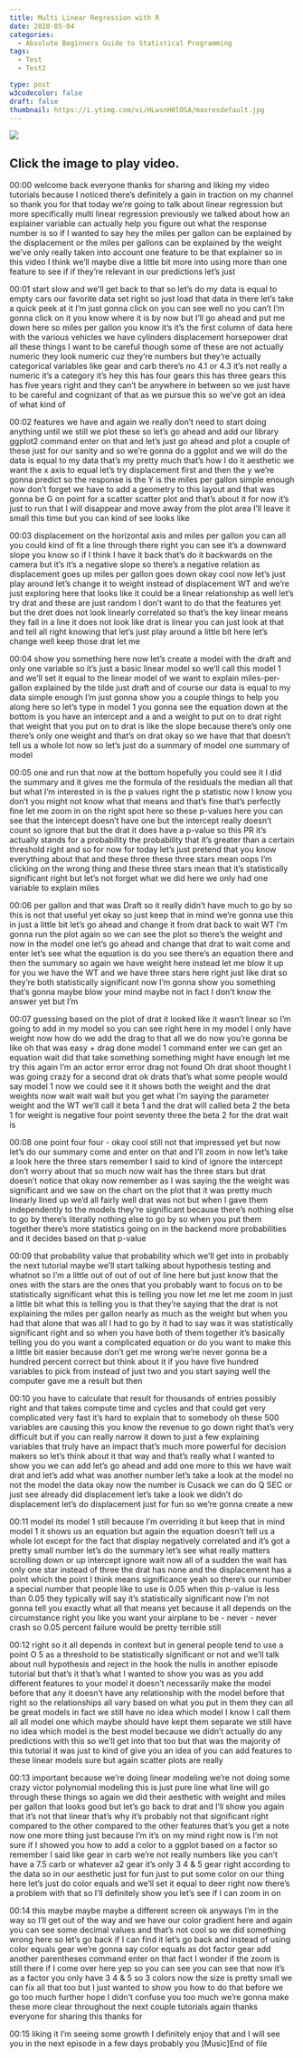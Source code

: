 ```yaml
---
title: Multi Linear Regression with R
date: 2020-05-04
categories:
  - Absolute Beginners Guide to Statistical Programming
tags:
  - Test
  - Test2

type: post
w3codecolor: false
draft: false
thumbnail: https://i.ytimg.com/vi/HLwsnH0lOSA/maxresdefault.jpg
---
```


<a href="https://www.youtube.com/watch?v=HLwsnH0lOSA">
<img src="https://i.ytimg.com/vi/HLwsnH0lOSA/maxresdefault.jpg">
</a>



## Click the image to play video.



00:00
welcome back everyone thanks for sharing
and liking my video tutorials because I noticed there's definitely a gain in
traction on my channel so thank you for that today we're going to talk about
linear regression but more specifically multi linear regression previously we
talked about how an explainer variable can actually help you figure out what
the response number is so if I wanted to say hey the miles per gallon can be
explained by the displacement or the miles per gallons can be explained by
the weight we've only really taken into account one feature to be that explainer
so in this video I think we'll maybe dive a little bit more into using more
than one feature to see if if they're relevant in our predictions let's just

00:01
start slow and we'll get back to that so let's do my data is equal to empty cars
our favorite data set right so just load that data in there let's take a quick
peek at it I'm just gonna click on you can see well no you can't I'm gonna
click on it you know where it is by now but I'll go ahead and put me down here
so miles per gallon you know it's it's the first column of data here with the
various vehicles we have cylinders displacement horsepower drat all these
things I want to be careful though some of these are not actually numeric they
look numeric cuz they're numbers but they're actually categorical variables
like gear and carb there's no 4.1 or 4.3 it's not really a numeric it's a
category it's hey this has four gears this has three gears this has five years
right and they can't be anywhere in between so we just have to be careful and
cognizant of that as we pursue this so we've got an idea of what kind of

00:02
features we have and again we really don't need to start doing anything until
we still we plot these so let's go ahead and add our library ggplot2 command
enter on that and let's just go ahead and plot a couple of these just for our
sanity and so we're gonna do a ggplot and we will do the data is
equal to my data that's my pretty much that's how I do it aesthetic we want the
x axis to equal let's try displacement first and then
the y we're gonna predict so the response is the Y is the miles per
gallon simple enough now don't forget we have to add a geometry to this layout
and that was gonna be G on point for a scatter scatter plot and that's about it
for now it's just to run that I will disappear and move away from the plot
area I'll leave it small this time but you can kind of see looks like

00:03
displacement on the horizontal axis and miles per gallon you can all you could
kind of fit a line through there right you can see it's a downward slope you
know so if I think I have it back that's do it backwards on the camera but it's
it's a negative slope so there's a negative relation as displacement goes
up miles per gallon goes down okay cool now let's just play around let's change
it to weight instead of displacement WT and we're just exploring here that looks
like it could be a linear relationship as well let's try drat and these are
just random I don't want to do that the features yet but the dret does not look
linearly correlated so that's the key linear means they fall in a line it does
not look like drat is linear you can just look at that and tell all right
knowing that let's just play around a little bit here
let's change well keep those drat let me

00:04
show you something here now let's create a model with the draft and only one
variable so it's just a basic linear model so we'll call this model 1 and
we'll set it equal to the linear model of we want to explain miles-per-gallon
explained by the tilde just draft and of course our data is equal to my data
simple enough I'm just gonna show you a couple things to help you along here so
let's type in model 1 you gonna see the equation down at the
bottom is you have an intercept and a and a weight to put on to drat right
that weight that you put on to drat is like the slope because there's only one
there's only one weight and that's on drat okay so we have that that doesn't
tell us a whole lot now so let's just do a summary of model one summary of model

00:05
one and run that now at the bottom hopefully you could see it I did the
summary and it gives me the formula of the residuals the median all that but
what I'm interested in is the p values right the p statistic now I know you
don't you might not know what that means and that's fine that's perfectly fine
let me zoom in on the right spot here so
these p-values here you can see that the intercept doesn't have one but the
intercept really doesn't count so ignore
that but the drat it does have a p-value so this PR it's actually stands for a
probability the probability that it's greater than a certain threshold right
and so for now for today let's just pretend that you know everything about
that and these three these three stars mean oops I'm clicking on the wrong
thing and these three stars mean that it's statistically significant right but
let's not forget what we did here we only had one variable to explain miles

00:06
per gallon and that was Draft so it really didn't have much to go by so this
is not that useful yet okay so just keep that in mind we're gonna
use this in just a little bit let's go ahead and change it from drat back to
wait WT I'm gonna run the plot again so we can see the plot so there's the
weight and now in the model one let's go ahead and change that drat to wait come
and enter let's see what the equation is
do you see there's an equation there and
then the summary so again we have weight here instead let me blow it up for you
we have the WT and we have three stars here right just like drat so they're
both statistically significant now I'm gonna show you something that's gonna
maybe blow your mind maybe not in fact I don't know the answer yet but I'm

00:07
guessing based on the plot of drat it looked like it wasn't linear so I'm
going to add in my model so you can see right here in my model I only have
weight now how do we add the drag to that all we do now you're gonna be like
oh that was easy + drag done model 1 command enter we can get an equation
wait did that take something something might have enough let me try this again
I'm an actor error error drag not found Oh drat
shoot thought I was going crazy for a second drat ok drats that's what some
people would say model 1 now we could see it it shows both the weight and the
drat weights now wait wait wait but you get what I'm saying the parameter weight
and the WT we'll call it beta 1 and the drat will called beta 2 the beta 1 for
weight is negative four point seventy three the beta 2 for the drat wait is

00:08
one point four four - okay cool still not that impressed yet but now let's do
our summary come and enter on that and I'll zoom in now let's take a look here
the three stars remember I said to kind of ignore the intercept don't worry
about that so much now wait has the three stars but drat doesn't notice that
okay now remember as I was saying the the weight was significant and we saw on
the chart on the plot that it was pretty much linearly lined up we'd all fairly
well drat was not but when I gave them independently to the models they're
significant because there's nothing else to go by there's literally nothing else
to go by so when you put them together there's more statistics going on in the
backend more probabilities and it decides based on that p-value

00:09
that probability value that probability which we'll get into in probably the
next tutorial maybe we'll start talking about hypothesis testing and whatnot so
I'm a little out of out of out of line here but just know that the ones with
the stars are the ones that you probably want to focus on to be statistically
significant what this is telling you now let me let me zoom in just a little bit
what this is telling you is that they're saying that the drat is not explaining
the miles per gallon nearly as much as the weight but when you had that alone
that was all I had to go by it had to say was it was statistically significant
right and so when you have both of them together it's basically telling you do
you want a complicated equation or do you want to make this a little bit
easier because don't get me wrong we're never gonna be a hundred percent correct
but think about it if you have five hundred variables to pick from instead
of just two and you start saying well the computer gave me a result but then

00:10
you have to calculate that result for thousands of entries possibly right and
that takes compute time and cycles and that could get very complicated very
fast it's hard to explain that to somebody
oh these 500 variables are causing this you know the revenue to go down right
that's very difficult but if you can really narrow it down to just a few
explaining variables that truly have an impact that's much more powerful for
decision makers so let's think about it that way and that's really what I wanted
to show you we can add let's go ahead and add one more to this we have wait
drat and let's add what was another number let's take a look at the model no
not the model the data okay now the number is Cusack we can do
Q SEC or just see already did displacement let's take a look we didn't
do displacement let's do displacement just for fun so we're gonna create a new

00:11
model its model 1 still because I'm overriding it but keep that in mind
model 1 it shows us an equation but again the equation doesn't tell us a
whole lot except for the fact that display negatively correlated and it's got a
pretty small number let's do the summary let's see what really matters
scrolling down or up intercept ignore wait now all of a sudden the wait has
only one star instead of three the drat has none and the displacement
has a point which the point I think means significance yeah so there's our
number a special number that people like to use is 0.05
when this p-value is less than 0.05 they typically will say it's statistically
significant now I'm not gonna tell you exactly what all that means yet because
it all depends on the circumstance right you like you want your airplane to be -
never - never crash so 0.05 percent failure would be pretty terrible still

00:12
right so it all depends in context but in general people tend to use a point O
5 as a threshold to be statistically significant or not and we'll talk about
null hypothesis and reject in the hook the nulls in another episode tutorial
but that's it that's what I wanted to show you was as you add different
features to your model it doesn't necessarily make the model before that
any it doesn't have any relationship with the model before that right so the
relationships all vary based on what you
put in them they can all be great models in fact we still have no idea which
model I know I call them all all model one which maybe should have kept them
separate we still have no idea which model is the best model because we
didn't actually do any predictions with this so we'll get into that too but that
was the majority of this tutorial it was just to kind of give you an idea of you
can add features to these linear models sure but again scatter plots are really

00:13
important because we're doing linear modeling we're not doing some crazy
victor polynomial modeling this is just pure line what line will go through
these things so again we did their aesthetic with weight and miles per
gallon that looks good but let's go back to drat and I'll show you again that
it's not that linear that's why it's probably not that significant right
compared to the other compared to the other features that's
you get a note now one more thing just because I'm it's on my mind right now is
I'm not sure if I showed you how to add a color to a ggplot based on a factor so
remember I said like gear in carb we're not really numbers like you can't have a
7.5 carb or whatever a2 gear it's only 3
4 &amp; 5 gear right according to the data
so in our aesthetic just for fun just to put some color on our thing here let's
just do color equals and we'll set it equal to deer right now there's a
problem with that so I'll definitely show you let's see if I can zoom in on

00:14
this maybe maybe maybe a different screen ok anyways I'm in the way so I'll
get out of the way and we have our color
gradient here and again you can see some
decimal values and that's not cool so we did something wrong here so let's go
back if I can find it let's go back and instead of using color
equals gear we're gonna say color equals as dot factor gear add another
parentheses command enter on that fact I wonder if the zoom is still there if I
come over here yep so you can see you can see that now it's as a factor you
only have 3 4 &amp; 5 so 3 colors now the
size is pretty small we can fix all that
too but I just wanted to show you how to do that before we go too much further
hope I didn't confuse you too much we're gonna make these more clear throughout
the next couple tutorials again thanks everyone for sharing this thanks for

00:15
liking it I'm seeing some growth I definitely enjoy that and I will see you
in the next episode in a few days probably you [Music]End of file


